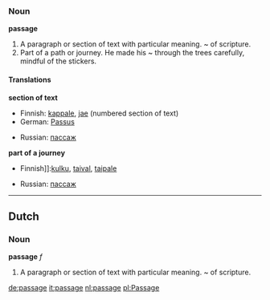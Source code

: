 ===Noun===
'''passage'''

#<!--DefA-->A paragraph or section of text with particular meaning.  ~ of scripture.
#<!--DefB-->Part of a path or journey. He made his ~ through the trees carefully, mindful of the stickers.

====Translations====
<!--DefA--> '''section of text'''
{{top}}
*Finnish: [[kappale]], [[jae]] (numbered section of text)
*German: [[Passus]]
{{mid}}
*Russian: [[пассаж]]
{{bottom}}

<!--DefB--> '''part of a journey'''
{{top}}
*Finnish]]:[[kulku]], [[taival]], [[taipale]]
{{mid}}
*Russian: [[пассаж]]
{{bottom}}

----
==Dutch==
===Noun===
'''passage''' ''f''

#<!--DefC-->A paragraph or section of text with particular meaning.  ~ of scripture.

[[de:passage]]
[[it:passage]]
[[nl:passage]]
[[pl:Passage]]
